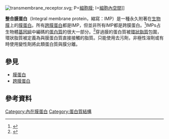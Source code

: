 [[File:transmembrane_receptor.svg|thumb]]; P=[[細胞膜|細胞膜]]; I=[[細胞內空間|細胞內空間]]]]

'''整合膜蛋白'''（Integral membrane protein，縮寫：IMP）是一種永久附著在[[生物膜|生物膜]]上的[[膜蛋白|膜蛋白]]。所有[[跨膜蛋白|跨膜蛋白]]都是IMP，但並非所有IMP都是跨膜蛋白。<ref name="Goodman2008">{{cite book|author=Steven R. Goodman|title=Medical cell biology|url=https://books.google.com/books?id=WO6EVUgWw7AC&pg=PA37|accessdate=24 November 2010|year=2008|publisher=Academic Press|isbn=978-0-12-370458-0|pages=37–|archive-date=2021-03-22|archive-url=https://web.archive.org/web/20210322173517/https://books.google.com/books?id=WO6EVUgWw7AC&pg=PA37|dead-url=no}}</ref>IMPs占生物體[[基因組|基因組]]中編碼的[[蛋白質|蛋白質]]的很大一部分。<ref>{{cite journal |vauthors=Wallin E, von Heijne G |title=Genome-wide analysis of integral membrane proteins from eubacterial, archaean, and eukaryotic organisms |journal=Protein Science |volume=7 |issue=4 |pages=1029–38 |year=1998 |pmid=9568909 |pmc=2143985 |doi=10.1002/pro.5560070420}}</ref>穿過膜的蛋白質被[[環狀脂質|環狀脂質]]包圍，環狀脂質被定義為與膜蛋白質直接接觸的脂質。只能使用去污劑，非極性溶劑或有時使用變性劑將此類蛋白質與膜分離。

==參見==
*[[膜蛋白|膜蛋白]]
*[[跨膜蛋白|跨膜蛋白]]

==參考資料==
{{Reflist|30em}}

[[Category:內在膜蛋白|Category:內在膜蛋白]]
[[Category:蛋白質結構|Category:蛋白質結構]]